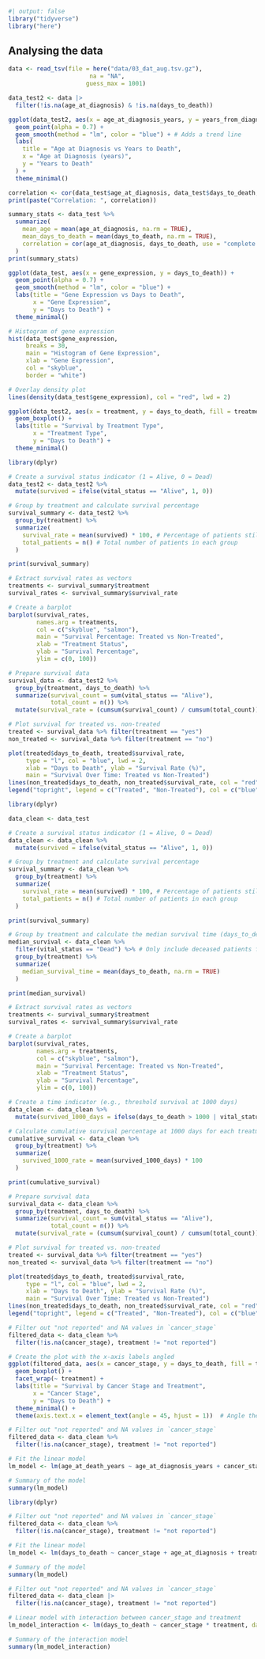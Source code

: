 ```r
#| output: false
library("tidyverse")
library("here")
```

## Analysing the data

```r
data <- read_tsv(file = here("data/03_dat_aug.tsv.gz"), 
                       na = "NA", 
                      guess_max = 1001)
```

```r
data_test2 <- data |>
  filter(!is.na(age_at_diagnosis) & !is.na(days_to_death))
```

```r

ggplot(data_test2, aes(x = age_at_diagnosis_years, y = years_from_diagnosis_to_death)) +
  geom_point(alpha = 0.7) +
  geom_smooth(method = "lm", color = "blue") + # Adds a trend line
  labs(
    title = "Age at Diagnosis vs Years to Death",
    x = "Age at Diagnosis (years)",
    y = "Years to Death"
  ) +
  theme_minimal()
```

```r
correlation <- cor(data_test$age_at_diagnosis, data_test$days_to_death, use = "complete.obs")
print(paste("Correlation: ", correlation))

summary_stats <- data_test %>%
  summarize(
    mean_age = mean(age_at_diagnosis, na.rm = TRUE),
    mean_days_to_death = mean(days_to_death, na.rm = TRUE),
    correlation = cor(age_at_diagnosis, days_to_death, use = "complete.obs")
  )
print(summary_stats)

```

```r
ggplot(data_test, aes(x = gene_expression, y = days_to_death)) +
  geom_point(alpha = 0.7) +
  geom_smooth(method = "lm", color = "blue") +
  labs(title = "Gene Expression vs Days to Death", 
       x = "Gene Expression", 
       y = "Days to Death") +
  theme_minimal()
```

```r
# Histogram of gene expression
hist(data_test$gene_expression, 
     breaks = 30, 
     main = "Histogram of Gene Expression", 
     xlab = "Gene Expression", 
     col = "skyblue", 
     border = "white")

# Overlay density plot
lines(density(data_test$gene_expression), col = "red", lwd = 2)
```

```r
ggplot(data_test2, aes(x = treatment, y = days_to_death, fill = treatment)) +
  geom_boxplot() +
  labs(title = "Survival by Treatment Type", 
       x = "Treatment Type", 
       y = "Days to Death") +
  theme_minimal()
```

```r
library(dplyr)

# Create a survival status indicator (1 = Alive, 0 = Dead)
data_test2 <- data_test2 %>%
  mutate(survived = ifelse(vital_status == "Alive", 1, 0))

# Group by treatment and calculate survival percentage
survival_summary <- data_test2 %>%
  group_by(treatment) %>%
  summarize(
    survival_rate = mean(survived) * 100, # Percentage of patients still alive
    total_patients = n() # Total number of patients in each group
  )

print(survival_summary)
```

```r
# Extract survival rates as vectors
treatments <- survival_summary$treatment
survival_rates <- survival_summary$survival_rate

# Create a barplot
barplot(survival_rates, 
        names.arg = treatments, 
        col = c("skyblue", "salmon"), 
        main = "Survival Percentage: Treated vs Non-Treated", 
        xlab = "Treatment Status", 
        ylab = "Survival Percentage",
        ylim = c(0, 100))
```

```r
# Prepare survival data
survival_data <- data_test2 %>%
  group_by(treatment, days_to_death) %>%
  summarize(survival_count = sum(vital_status == "Alive"),
            total_count = n()) %>%
  mutate(survival_rate = (cumsum(survival_count) / cumsum(total_count)) * 100)

# Plot survival for treated vs. non-treated
treated <- survival_data %>% filter(treatment == "yes")
non_treated <- survival_data %>% filter(treatment == "no")

plot(treated$days_to_death, treated$survival_rate, 
     type = "l", col = "blue", lwd = 2,
     xlab = "Days to Death", ylab = "Survival Rate (%)",
     main = "Survival Over Time: Treated vs Non-Treated")
lines(non_treated$days_to_death, non_treated$survival_rate, col = "red", lwd = 2)
legend("topright", legend = c("Treated", "Non-Treated"), col = c("blue", "red"), lwd = 2)
```

```r
library(dplyr)

data_clean <- data_test

# Create a survival status indicator (1 = Alive, 0 = Dead)
data_clean <- data_clean %>%
  mutate(survived = ifelse(vital_status == "Alive", 1, 0))

# Group by treatment and calculate survival percentage
survival_summary <- data_clean %>%
  group_by(treatment) %>%
  summarize(
    survival_rate = mean(survived) * 100, # Percentage of patients still alive
    total_patients = n() # Total number of patients in each group
  )

print(survival_summary)
```

```r
# Group by treatment and calculate the median survival time (days_to_death)
median_survival <- data_clean %>%
  filter(vital_status == "Dead") %>% # Only include deceased patients for median calculation
  group_by(treatment) %>%
  summarize(
    median_survival_time = mean(days_to_death, na.rm = TRUE)
  )

print(median_survival)
```

```r
# Extract survival rates as vectors
treatments <- survival_summary$treatment
survival_rates <- survival_summary$survival_rate

# Create a barplot
barplot(survival_rates, 
        names.arg = treatments, 
        col = c("skyblue", "salmon"), 
        main = "Survival Percentage: Treated vs Non-Treated", 
        xlab = "Treatment Status", 
        ylab = "Survival Percentage",
        ylim = c(0, 100))
```

```r
# Create a time indicator (e.g., threshold survival at 1000 days)
data_clean <- data_clean %>%
  mutate(survived_1000_days = ifelse(days_to_death > 1000 | vital_status == "Alive", 1, 0))

# Calculate cumulative survival percentage at 1000 days for each treatment group
cumulative_survival <- data_clean %>%
  group_by(treatment) %>%
  summarize(
    survived_1000_rate = mean(survived_1000_days) * 100
  )

print(cumulative_survival)
```

```r
# Prepare survival data
survival_data <- data_clean %>%
  group_by(treatment, days_to_death) %>%
  summarize(survival_count = sum(vital_status == "Alive"),
            total_count = n()) %>%
  mutate(survival_rate = (cumsum(survival_count) / cumsum(total_count)) * 100)

# Plot survival for treated vs. non-treated
treated <- survival_data %>% filter(treatment == "yes")
non_treated <- survival_data %>% filter(treatment == "no")

plot(treated$days_to_death, treated$survival_rate, 
     type = "l", col = "blue", lwd = 2,
     xlab = "Days to Death", ylab = "Survival Rate (%)",
     main = "Survival Over Time: Treated vs Non-Treated")
lines(non_treated$days_to_death, non_treated$survival_rate, col = "red", lwd = 2)
legend("topright", legend = c("Treated", "Non-Treated"), col = c("blue", "red"), lwd = 2)

```

```r
# Filter out "not reported" and NA values in `cancer_stage`
filtered_data <- data_clean %>%
  filter(!is.na(cancer_stage), treatment != "not reported")

# Create the plot with the x-axis labels angled
ggplot(filtered_data, aes(x = cancer_stage, y = days_to_death, fill = treatment)) +
  geom_boxplot() +
  facet_wrap(~ treatment) +
  labs(title = "Survival by Cancer Stage and Treatment", 
       x = "Cancer Stage", 
       y = "Days to Death") +
  theme_minimal() +
  theme(axis.text.x = element_text(angle = 45, hjust = 1))  # Angle the x-axis labels

```

```r
# Filter out "not reported" and NA values in `cancer_stage`
filtered_data <- data_clean %>%
  filter(!is.na(cancer_stage), treatment != "not reported")

# Fit the linear model
lm_model <- lm(age_at_death_years ~ age_at_diagnosis_years + cancer_stage + prior_malignancy, data = filtered_data)

# Summary of the model
summary(lm_model)
```

```r
library(dplyr)

# Filter out "not reported" and NA values in `cancer_stage`
filtered_data <- data_clean %>%
  filter(!is.na(cancer_stage), treatment != "not reported")

# Fit the linear model
lm_model <- lm(days_to_death ~ cancer_stage + age_at_diagnosis + treatment + prior_malignancy, data = filtered_data)

# Summary of the model
summary(lm_model)
```

```r
# Filter out "not reported" and NA values in `cancer_stage`
filtered_data <- data_clean |>
  filter(!is.na(cancer_stage), treatment != "not reported")

# Linear model with interaction between cancer_stage and treatment
lm_model_interaction <- lm(days_to_death ~ cancer_stage * treatment, data = filtered_data)

# Summary of the interaction model
summary(lm_model_interaction)
```
